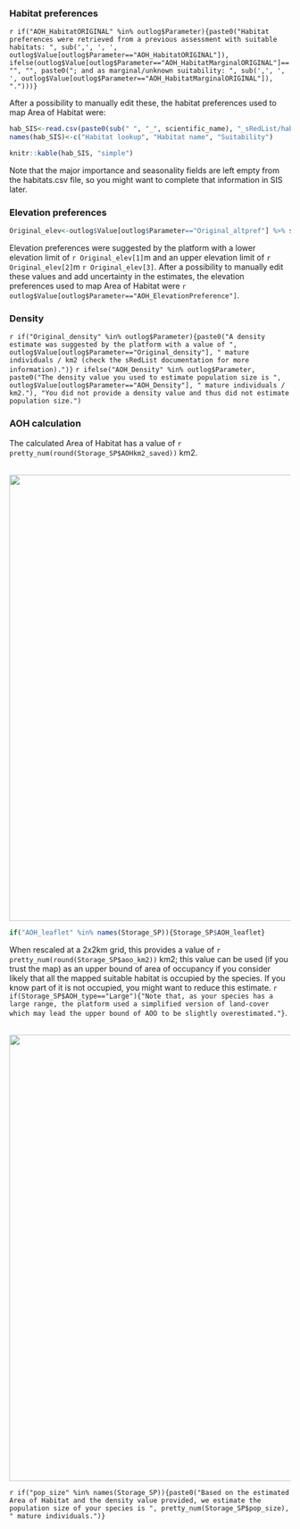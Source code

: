 

### Habitat preferences
`r if("AOH_HabitatORIGINAL" %in% outlog$Parameter){paste0("Habitat preferences were retrieved from a previous assessment with suitable habitats: ", sub(',', ', ', outlog$Value[outlog$Parameter=="AOH_HabitatORIGINAL"]), ifelse(outlog$Value[outlog$Parameter=="AOH_HabitatMarginalORIGINAL"]=="", "", paste0("; and as marginal/unknown suitability: ", sub(',', ', ', outlog$Value[outlog$Parameter=="AOH_HabitatMarginalORIGINAL"]), ".")))}`

After a possibility to manually edit these, the habitat preferences used to map Area of Habitat were:
```r
hab_SIS<-read.csv(paste0(sub(" ", "_", scientific_name), "_sRedList/habitats.csv")) %>% subset(., select=c("GeneralHabitats.GeneralHabitatsSubfield.GeneralHabitatsLookup", "GeneralHabitats.GeneralHabitatsSubfield.GeneralHabitatsName", "GeneralHabitats.GeneralHabitatsSubfield.suitability"))
names(hab_SIS)<-c("Habitat lookup", "Habitat name", "Suitability")

knitr::kable(hab_SIS, "simple")
```

Note that the major importance and seasonality fields are left empty from the habitats.csv file, so you might want to complete that information in SIS later. 



### Elevation preferences
```r
Original_elev<-outlog$Value[outlog$Parameter=="Original_altpref"] %>% strsplit(., ",") %>% unlist(.) %>% revalue(., c("fromRL"=" (extracted from the last Red List assessment)", "Calculated"=" (calculated as the minimum and maximum elevation within the species range)", "Half_Calculated"=" (one of min/max was extracted from the last Red List assessment and the other one was calculated within species range)"))
```

Elevation preferences were suggested by the platform with a lower elevation limit of `r Original_elev[1]`m and an upper elevation limit of `r Original_elev[2]`m `r Original_elev[3]`. 
After a possibility to manually edit these values and add uncertainty in the estimates, the elevation preferences used to map Area of Habitat were `r outlog$Value[outlog$Parameter=="AOH_ElevationPreference"]`.



### Density
`r if("Original_density" %in% outlog$Parameter){paste0("A density estimate was suggested by the platform with a value of ", outlog$Value[outlog$Parameter=="Original_density"], " mature individuals / km2 (check the sRedList documentation for more information).")}`
`r ifelse("AOH_Density" %in% outlog$Parameter, paste0("The density value you used to estimate population size is ", outlog$Value[outlog$Parameter=="AOH_Density"], " mature individuals / km2."), "You did not provide a density value and thus did not estimate population size.")`


### AOH calculation

The calculated Area of Habitat has a value of `r pretty_num(round(Storage_SP$AOHkm2_saved))` km2. 

<br>
<center>
![](`r paste0(outDir, '/Plots/aoh.png')`){width=800px}
</center>

```r
if("AOH_leaflet" %in% names(Storage_SP)){Storage_SP$AOH_leaflet}
```

When rescaled at a 2x2km grid, this provides a value of `r pretty_num(round(Storage_SP$aoo_km2))` km2; this value can be used (if you trust the map) as an upper bound of area of occupancy if you consider likely that all the mapped suitable habitat is occupied by the species. If you know part of it is not occupied, you might want to reduce this estimate. `r if(Storage_SP$AOH_type=="Large"){"Note that, as your species has a large range, the platform used a simplified version of land-cover which may lead the upper bound of AOO to be slightly overestimated."}`.

<br>
<center>
![](`r paste0(outDir, '/Plots/aoo.png')`){width=800px}
</center>

`r if("pop_size" %in% names(Storage_SP)){paste0("Based on the estimated Area of Habitat and the density value provided, we estimate the population size of your species is ", pretty_num(Storage_SP$pop_size), " mature individuals.")}`


